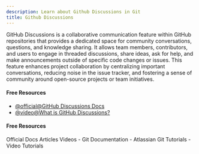 ```yaml
---
description: Learn about Github Discussions in Git
title: Github Discussions
---
```


GitHub Discussions is a collaborative communication feature within GitHub repositories that provides a dedicated space for community conversations, questions, and knowledge sharing. It allows team members, contributors, and users to engage in threaded discussions, share ideas, ask for help, and make announcements outside of specific code changes or issues. This feature enhances project collaboration by centralizing important conversations, reducing noise in the issue tracker, and fostering a sense of community around open-source projects or team initiatives.

#### Free Resources

- [@official@GitHub Discussions Docs](https://docs.github.com/en/discussions)
- [@video@What is GitHub Discussions?](https://www.youtube.com/watch?v=bErGYN3Ljz8)

#### Free Resources

<Tabs defaultValue="official">
<TabsList>
<TabsTrigger value="official">Official Docs</TabsTrigger>
<TabsTrigger value="article">Articles</TabsTrigger>
<TabsTrigger value="video">Videos</TabsTrigger>
</TabsList>

<TabsContent value="official">
- <Link href="https://git-scm.com/docs">Git Documentation</Link>
</TabsContent>
<TabsContent value="article">
- <Link href="https://www.atlassian.com/git/tutorials">Atlassian Git Tutorials</Link>
</TabsContent>
<TabsContent value="video">
- <Link href="https://www.youtube.com/results?search_query=git+github-discussions+tutorial">Video Tutorials</Link>
</TabsContent>
</Tabs>

<Outlet path="5-github/basics/github-discussions" />
